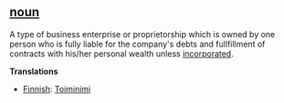==[[noun]]==

A type of business enterprise or proprietorship which is owned by one person who is fully liable for the company's debts and fullfillment of contracts with his/her personal wealth unless [[incorporated]].

'''Translations'''

* [[Finnish]]: [[Toiminimi]]